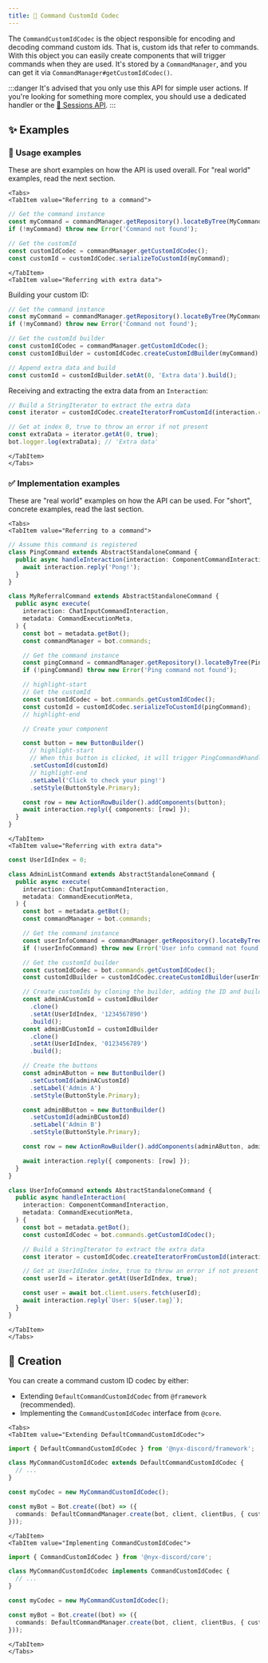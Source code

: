 ```yaml
---
title: 💬 Command CustomId Codec
---
```



The `CommandCustomIdCodec` is the object responsible for encoding and decoding command custom ids. That is, custom ids
that refer to commands. With this object you can easily create components that will trigger commands when
they are used. It's stored by a `CommandManager`, and you can get it via `CommandManager#getCustomIdCodec()`.

:::danger
It's advised that you only use this API for simple user actions. If you're looking for something more complex,
you should use a dedicated handler or the [👤 Sessions API](./../sessions/session-overview).
:::

## ✨ Examples

### 🚧 Usage examples

These are short examples on how the API is used overall. For "real world" examples, read the next section.

```mdx-code-block
<Tabs>
<TabItem value="Referring to a command">
```

```ts
// Get the command instance
const myCommand = commandManager.getRepository().locateByTree(MyCommandClass);
if (!myCommand) throw new Error('Command not found');

// Get the customId
const customIdCodec = commandManager.getCustomIdCodec();
const customId = customIdCodec.serializeToCustomId(myCommand);
```

```mdx-code-block
</TabItem>
<TabItem value="Referring with extra data">
```

Building your custom ID:

```ts
// Get the command instance
const myCommand = commandManager.getRepository().locateByTree(MyCommandClass);
if (!myCommand) throw new Error('Command not found');

// Get the customId builder
const customIdCodec = commandManager.getCustomIdCodec();
const customIdBuilder = customIdCodec.createCustomIdBuilder(myCommand);

// Append extra data and build
const customId = customIdBuilder.setAt(0, 'Extra data').build();
```

Receiving and extracting the extra data from an `Interaction`:

```ts
// Build a StringIterator to extract the extra data
const iterator = customIdCodec.createIteratorFromCustomId(interaction.customId);

// Get at index 0, true to throw an error if not present
const extraData = iterator.getAt(0, true);
bot.logger.log(extraData); // 'Extra data'
```

```mdx-code-block
</TabItem>
</Tabs>
```


### ✅ Implementation examples

These are "real world" examples on how the API can be used. For "short", concrete examples, read the last section.

```mdx-code-block
<Tabs>
<TabItem value="Referring to a command">
```

```ts
// Assume this command is registered
class PingCommand extends AbstractStandaloneCommand {
  public async handleInteraction(interaction: ComponentCommandInteraction) {
    await interaction.reply('Pong!');
  }
}

class MyReferralCommand extends AbstractStandaloneCommand {
  public async execute(
    interaction: ChatInputCommandInteraction,
    metadata: CommandExecutionMeta,
  ) {
    const bot = metadata.getBot();
    const commandManager = bot.commands;

    // Get the command instance
    const pingCommand = commandManager.getRepository().locateByTree(PingCommand);
    if (!pingCommand) throw new Error('Ping command not found');

    // highlight-start
    // Get the customId
    const customIdCodec = bot.commands.getCustomIdCodec();
    const customId = customIdCodec.serializeToCustomId(pingCommand);
    // highlight-end

    // Create your component

    const button = new ButtonBuilder()
      // highlight-start
      // When this button is clicked, it will trigger PingCommand#handleInteraction()
      .setCustomId(customId)
      // highlight-end
      .setLabel('Click to check your ping!')
      .setStyle(ButtonStyle.Primary);

    const row = new ActionRowBuilder().addComponents(button);
    await interaction.reply({ components: [row] });
  }
}
```

```mdx-code-block
</TabItem>
<TabItem value="Referring with extra data">
```

```ts
const UserIdIndex = 0;

class AdminListCommand extends AbstractStandaloneCommand {
  public async execute(
    interaction: ChatInputCommandInteraction,
    metadata: CommandExecutionMeta,
  ) {
    const bot = metadata.getBot();
    const commandManager = bot.commands;

    // Get the command instance
    const userInfoCommand = commandManager.getRepository().locateByTree(UserInfoCommand);
    if (!userInfoCommand) throw new Error('User info command not found');

    // Get the customId builder
    const customIdCodec = bot.commands.getCustomIdCodec();
    const customIdBuilder = customIdCodec.createCustomIdBuilder(userInfoCommand);

    // Create customIds by cloning the builder, adding the ID and building
    const adminACustomId = customIdBuilder
      .clone()
      .setAt(UserIdIndex, '1234567890')
      .build();
    const adminBCustomId = customIdBuilder
      .clone()
      .setAt(UserIdIndex, '0123456789')
      .build();

    // Create the buttons
    const adminAButton = new ButtonBuilder()
      .setCustomId(adminACustomId)
      .setLabel('Admin A')
      .setStyle(ButtonStyle.Primary);

    const adminBButton = new ButtonBuilder()
      .setCustomId(adminBCustomId)
      .setLabel('Admin B')
      .setStyle(ButtonStyle.Primary);

    const row = new ActionRowBuilder().addComponents(adminAButton, adminBButton);

    await interaction.reply({ components: [row] });
  }
}

class UserInfoCommand extends AbstractStandaloneCommand {
  public async handleInteraction(
    interaction: ComponentCommandInteraction,
    metadata: CommandExecutionMeta,
  ) {
    const bot = metadata.getBot();
    const customIdCodec = bot.commands.getCustomIdCodec();

    // Build a StringIterator to extract the extra data
    const iterator = customIdCodec.createIteratorFromCustomId(interaction.customId);

    // Get at UserIdIndex index, true to throw an error if not present
    const userId = iterator.getAt(UserIdIndex, true);

    const user = await bot.client.users.fetch(userId);
    await interaction.reply(`User: ${user.tag}`);
  }
}
```

```mdx-code-block
</TabItem>
</Tabs>
```

## 👷 Creation

You can create a command custom ID codec by either:

* Extending `DefaultCommandCustomIdCodec` from `@framework` (recommended).
* Implementing the `CommandCustomIdCodec` interface from `@core`.

```mdx-code-block
<Tabs>
<TabItem value="Extending DefaultCommandCustomIdCodec">
```

```ts
import { DefaultCommandCustomIdCodec } from '@nyx-discord/framework';

class MyCommandCustomIdCodec extends DefaultCommandCustomIdCodec {
  // ...
}

const myCodec = new MyCommandCustomIdCodec();

const myBot = Bot.create((bot) => ({
  commands: DefaultCommandManager.create(bot, client, clientBus, { customIdCodec: myCodec }),
}));
```

```mdx-code-block
</TabItem>
<TabItem value="Implementing CommandCustomIdCodec">
```

```ts
import { CommandCustomIdCodec } from '@nyx-discord/core';

class MyCommandCustomIdCodec implements CommandCustomIdCodec {
  // ...
}

const myCodec = new MyCommandCustomIdCodec();

const myBot = Bot.create((bot) => ({
  commands: DefaultCommandManager.create(bot, client, clientBus, { customIdCodec: myCodec }),
}));
```

```mdx-code-block
</TabItem>
</Tabs>
```


